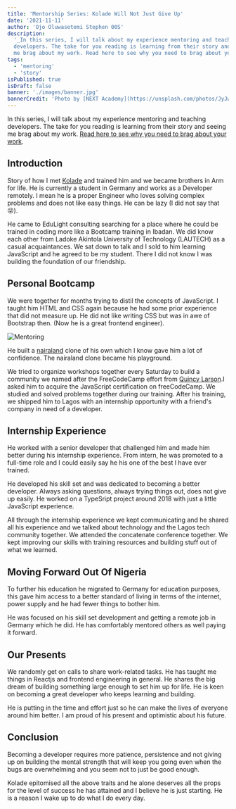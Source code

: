 ```yaml
---
title: 'Mentorship Series: Kolade Will Not Just Give Up'
date: '2021-11-11'
author: 'Ojo Oluwasetemi Stephen 00S'
description:
  '_In this series, I will talk about my experience mentoring and teaching
  developers. The take for you reading is learning from their story and seeing
  me brag about my work. Read here to see why you need to brag about your work._'
tags:
  - 'mentoring'
  - 'story'
isPublished: true
isDraft: false
banner: './images/banner.jpg'
bannerCredit: 'Photo by [NEXT Academy](https://unsplash.com/photos/JyJwO0K5fWM)'
---
```


In this series, I will talk about my experience mentoring and teaching
developers. The take for you reading is learning from their story and seeing me
brag about my work.
[Read here to see why you need to brag about your work](https://jvns.ca/blog/brag-documents/).

## Introduction

Story of how I met [Kolade](https://www.linkedin.com/in/kaeyz/) and trained him
and we became brothers in Arm for life. He is currently a student in Germany and
works as a Developer remotely. I mean he is a proper Engineer who loves solving
complex problems and does not like easy things. He can be lazy (I did not say
that😜).

He came to EduLight consulting searching for a place where he could be trained
in coding more like a Bootcamp training in Ibadan. We did know each other from
Ladoke Akintola University of Technology (LAUTECH) as a casual acquaintances. We
sat down to talk and I sold to him learning JavaScript and he agreed to be my
student. There I did not know I was building the foundation of our friendship.

## Personal Bootcamp

We were together for months trying to distil the concepts of JavaScript. I
taught him HTML and CSS again because he had some prior experience that did not
measure up. He did not like writing CSS but was in awe of Bootstrap then. (Now
he is a great frontend engineer).

![Mentoring](./images/banner.jpg)

He built a [nairaland](https://www.nairaland.com/) clone of his own which I know
gave him a lot of confidence. The nairaland clone became his playground.

We tried to organize workshops together every Saturday to build a community we
named after the FreeCodeCamp effort from
[Quincy Larson](https://twitter.com/ossia).I asked him to acquire the JavaScript
certification on freeCodeCamp. We studied and solved problems together during
our training. After his training, we shipped him to Lagos with an internship
opportunity with a friend's company in need of a developer.

## Internship Experience

He worked with a senior developer that challenged him and made him better during
his internship experience. From intern, he was promoted to a full-time role and
I could easily say he his one of the best I have ever trained.

He developed his skill set and was dedicated to becoming a better developer.
Always asking questions, always trying things out, does not give up easily. He
worked on a TypeSript project around 2018 with just a little JavaScript
experience.

All through the internship experience we kept communicating and he shared all
his experience and we talked about technology and the Lagos tech community
together. We attended the concatenate conference together. We kept improving our
skills with training resources and building stuff out of what we learned.

## Moving Forward Out Of Nigeria

To further his education he migrated to Germany for education purposes, this
gave him access to a better standard of living in terms of the internet, power
supply and he had fewer things to bother him.

He was focused on his skill set development and getting a remote job in Germany
which he did. He has comfortably mentored others as well paying it forward.

## Our Presents

We randomly get on calls to share work-related tasks. He has taught me things in
Reactjs and frontend engineering in general. He shares the big dream of building
something large enough to set him up for life. He is keen on becoming a great
developer who keeps learning and building.

He is putting in the time and effort just so he can make the lives of everyone
around him better. I am proud of his present and optimistic about his future.

## Conclusion

Becoming a developer requires more patience, persistence and not giving up on
building the mental strength that will keep you going even when the bugs are
overwhelming and you seem not to just be good enough.

Kolade epitomised all the above traits and he alone deserves all the props for
the level of success he has attained and I believe he is just starting. He is a
reason I wake up to do what I do every day.
